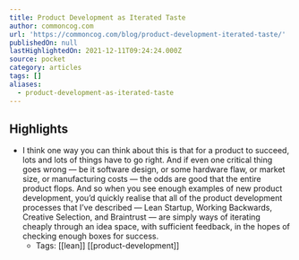 ```yaml
---
title: Product Development as Iterated Taste
author: commoncog.com
url: 'https://commoncog.com/blog/product-development-iterated-taste/'
publishedOn: null
lastHighlightedOn: 2021-12-11T09:24:24.000Z
source: pocket
category: articles
tags: []
aliases:
  - product-development-as-iterated-taste
---
```

## Highlights
- I think one way you can think about this is that for a product to succeed, lots and lots of things have to go right. And if even one critical thing goes wrong — be it software design, or some hardware flaw, or market size, or manufacturing costs — the odds are good that the entire product flops. And so when you see enough examples of new product development, you’d quickly realise that all of the product development processes that I’ve described — Lean Startup, Working Backwards, Creative Selection, and Braintrust — are simply ways of iterating cheaply through an idea space, with sufficient feedback, in the hopes of checking enough boxes for success.
    - Tags: [[lean]] [[product-development]]
